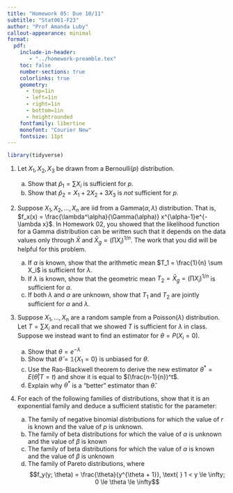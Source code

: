 ```yaml
---
title: "Homework 05: Due 10/11"
subtitle: "Stat061-F23"
author: "Prof Amanda Luby"
callout-appearance: minimal
format:
  pdf:
    include-in-header: 
       - "../homework-preamble.tex"
    toc: false
    number-sections: true
    colorlinks: true
    geometry:
      - top=1in
      - left=1in
      - right=1in
      - bottom=1in
      - heightrounded
    fontfamily: libertine
    monofont: "Courier New"
    fontsize: 11pt
---
```

```r
library(tidyverse)
```

1. Let $X_1, X_2, X_3$ be drawn from a Bernoulli($p$) distribution. 

   (a) Show that $\hat{p}_1 = \sum X_i$ is sufficient for $p$. 
   (b) Show that $\hat{p}_2 = X_1 + 2X_2 + 3X_3$ is *not* sufficient for $p$. 
  
2. Suppose $X_1, X_2, ..., X_n$ are iid from a Gamma($\alpha, \lambda$) distribution. That is, $f_x(x) = \frac{\lambda^\alpha}{\Gamma(\alpha)} x^{\alpha-1}e^{-\lambda x}$. In Homework 02, you showed that the likelihood function for a Gamma distribution can be written such that it depends on the data values only through $\bar{X}$ and $\bar{X}_g = (\prod X_i)^{1/n}$. The work that you did will be helpful for this problem.
   (a) If $\alpha$ is known, show that the arithmetic mean $T_1 = \frac{1}{n} \sum X_i$ is sufficient for $\lambda$. 
   (b) If $\lambda$ is known, show that the geometric mean $T_2 = \bar{X}_g = (\prod X_i)^{1/n}$ is sufficient for $\alpha$. 
   (c) If both $\lambda$ and $\alpha$ are unknown, show that $T_1$ and $T_2$ are jointly sufficient for $\alpha$ and $\lambda$. 
  
3. Suppose $X_1, ..., X_n$ are a random sample from a Poisson($\lambda$) distribution. Let $T = \sum X_i$ and recall that we showed $T$ is sufficient for $\lambda$ in class. Suppose we instead want to find an estimator for $\theta = P(X_i = 0)$. 
   (a) Show that $\theta = e^{-\lambda}$
   (b) Show that $\hat\theta = \mathbb{1}\{X_1 = 0\}$ is unbiased for $\theta$. 
   (c) Use the Rao-Blackwell theorem to derive the new estimator $\theta^* = E(\hat\theta | T=t)$ and show it is equal to $(\frac{n-1}{n})^t$. 
   (d) Explain why $\theta^*$ is a "better" estimator than $\hat\theta$.

4. For each of the following families of distributions, show that it is an exponential family and deduce a sufficient statistic for the parameter: 

   (a) The family of negative binomial distributions for which the value of $r$ is known and the value of $p$ is unknown. 
   (b) The family of beta distributions for which the value of $\alpha$ is unknown and the value of $\beta$ is known
   (c) The family of beta distributions for which the value of $\alpha$ is known and the value of $\beta$ is unknown
   (d) The family of Pareto distributions, where 
$$f_y(y; \theta) = \frac{\theta}{y^{\theta + 1}}, \text{ } 1 < y \le \infty; 0 \le \theta \le \infty$$
